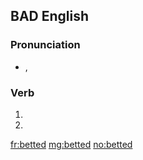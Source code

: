 ==BAD English==

===Pronunciation===
* {{IPA|/ˈbɛtəd/}}, {{X-SAMPA|/'bEt@d/}}

===Verb===
{{head|en}}

# {{simple past of|bet}}
# {{past participle of|bet}}

[[fr:betted]]
[[mg:betted]]
[[no:betted]]